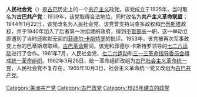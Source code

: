 {{共产党}}
'''人民社会党'''（{{lang-es|Partido Socialista Popular}}）是[[古巴|古巴]]历史上的一个[[共产主义|共产主义]]政党。该党成立于1925年，当时取名为'''古巴共产党'''；1939年，该党取得合法地位，同时改名为'''共产主义革命联盟'''；1944年1月22日，该党改名为人民社会党。该党曾支持马查多政权和[[富尔亨西奥·巴蒂斯塔|巴蒂斯塔]]政权，并于1940年加入了后者第一次组建的政府，得到[[不管部长|不管部长]]一职，这一举动立即遭到了当时还默默无闻的[[菲德尔·卡斯特罗|菲德尔·卡斯特罗]]的批评。1953年，该党被再次军事政变上台的巴蒂斯塔取缔。[[古巴革命|古巴革命]]期间，该党和菲德尔·卡斯特罗领导的[[七二六运动|七二六运动]]进行了合作。1961年7月，人民社会党、[[七二六运动|七二六运动]]和[[三一三革命指导委员会|三一三革命指导委员会]]组成[[统一革命组织|统一革命组织]]。1962年3月26日，统一革命组织改组为[[古巴社会主义革命统一党|古巴社会主义革命统一党]]，人民社会党不复存在。1965年10月3日，社会主义革命统一党又改组为[[古巴共产党|古巴共产党]]。

[[Category:美洲共产党|Category:美洲共产党]]
[[Category:古巴政党|Category:古巴政党]]
[[Category:1925年建立的政党|Category:1925年建立的政党]]